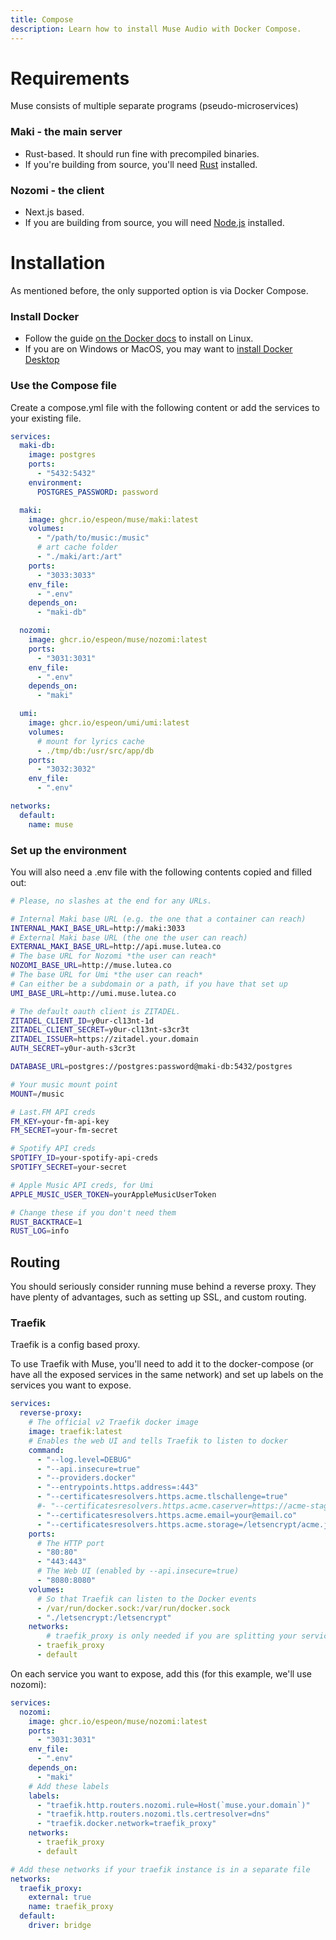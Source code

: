 ```yaml
---
title: Compose
description: Learn how to install Muse Audio with Docker Compose.
---
```


# Requirements
Muse consists of multiple separate programs (pseudo-microservices)

### Maki - the main server

- Rust-based. It should run fine with precompiled binaries.
- If you're building from source, you'll need [Rust](https://rustup.rs) installed.

### Nozomi - the client

- Next.js based. 
- If you are building from source, you will need [Node.js](https://nodejs.org/) installed.


# Installation
As mentioned before, the only supported option is via Docker Compose.

### Install Docker
- Follow the guide [on the Docker docs](https://docs.docker.com/engine/install/) to install on Linux.
- If you are on Windows or MacOS, you may want to [install Docker Desktop](https://docs.docker.com/desktop/)

### Use the Compose file

Create a compose.yml file with the following content or add the services to your existing file.

```yaml title="compose.yml"
services:
  maki-db:
    image: postgres
    ports:
      - "5432:5432"
    environment:
      POSTGRES_PASSWORD: password

  maki:
    image: ghcr.io/espeon/muse/maki:latest
    volumes:
      - "/path/to/music:/music"
      # art cache folder
      - "./maki/art:/art"
    ports:
      - "3033:3033"
    env_file:
      - ".env"
    depends_on:
      - "maki-db"

  nozomi:
    image: ghcr.io/espeon/muse/nozomi:latest
    ports:
      - "3031:3031"
    env_file:
      - ".env"
    depends_on:
      - "maki"

  umi:
    image: ghcr.io/espeon/umi/umi:latest
    volumes:
      # mount for lyrics cache
      - ./tmp/db:/usr/src/app/db
    ports:
      - "3032:3032"
    env_file:
      - ".env"

networks:
  default:
    name: muse
```

### Set up the environment

You will also need a .env file with the following contents copied and filled out:

```sh title=".env"
# Please, no slashes at the end for any URLs.

# Internal Maki base URL (e.g. the one that a container can reach)
INTERNAL_MAKI_BASE_URL=http://maki:3033
# External Maki base URL (the one the user can reach)
EXTERNAL_MAKI_BASE_URL=http://api.muse.lutea.co
# The base URL for Nozomi *the user can reach*
NOZOMI_BASE_URL=http://muse.lutea.co
# The base URL for Umi *the user can reach*
# Can either be a subdomain or a path, if you have that set up
UMI_BASE_URL=http://umi.muse.lutea.co

# The default oauth client is ZITADEL.
ZITADEL_CLIENT_ID=y0ur-cl13nt-1d
ZITADEL_CLIENT_SECRET=y0ur-cl13nt-s3cr3t
ZITADEL_ISSUER=https://zitadel.your.domain
AUTH_SECRET=y0ur-auth-s3cr3t

DATABASE_URL=postgres://postgres:password@maki-db:5432/postgres

# Your music mount point
MOUNT=/music

# Last.FM API creds
FM_KEY=your-fm-api-key
FM_SECRET=your-fm-secret

# Spotify API creds
SPOTIFY_ID=your-spotify-api-creds
SPOTIFY_SECRET=your-secret

# Apple Music API creds, for Umi
APPLE_MUSIC_USER_TOKEN=yourAppleMusicUserToken

# Change these if you don't need them
RUST_BACKTRACE=1
RUST_LOG=info
```

## Routing
You should seriously consider running muse behind a reverse proxy. They have plenty of advantages, such as setting up SSL, and custom routing.

### Traefik
Traefik is a config based proxy. 

To use Traefik with Muse, you'll need to add it to the docker-compose (or have all the exposed services in the same network) and set up labels on the services you want to expose.

```yaml title="docker-compose.yml"
services:
  reverse-proxy:
    # The official v2 Traefik docker image
    image: traefik:latest
    # Enables the web UI and tells Traefik to listen to docker
    command:
      - "--log.level=DEBUG"
      - "--api.insecure=true"
      - "--providers.docker"
      - "--entrypoints.https.address=:443"
      - "--certificatesresolvers.https.acme.tlschallenge=true"
      #- "--certificatesresolvers.https.acme.caserver=https://acme-staging-v02.api.letsencrypt.org/directory"
      - "--certificatesresolvers.https.acme.email=your@email.co"
      - "--certificatesresolvers.https.acme.storage=/letsencrypt/acme.json"
    ports:
      # The HTTP port
      - "80:80"
      - "443:443"
      # The Web UI (enabled by --api.insecure=true)
      - "8080:8080"
    volumes:
      # So that Traefik can listen to the Docker events
      - /var/run/docker.sock:/var/run/docker.sock
      - "./letsencrypt:/letsencrypt"
    networks:
        # traefik_proxy is only needed if you are splitting your services up
      - traefik_proxy
      - default
```

On each service you want to expose, add this (for this example, we'll use nozomi):

```yml
services:
  nozomi:
    image: ghcr.io/espeon/muse/nozomi:latest
    ports:
      - "3031:3031"
    env_file:
      - ".env"
    depends_on:
      - "maki"
    # Add these labels
    labels:
      - "traefik.http.routers.nozomi.rule=Host(`muse.your.domain`)"
      - "traefik.http.routers.nozomi.tls.certresolver=dns"
      - "traefik.docker.network=traefik_proxy"
    networks:
      - traefik_proxy
      - default

# Add these networks if your traefik instance is in a separate file
networks:
  traefik_proxy:
    external: true
    name: traefik_proxy
  default:
    driver: bridge
```